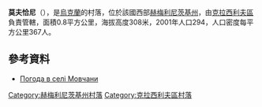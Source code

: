 {{coord|49|39|16|N|27|4|17|E|scale:100000|display=title}}

'''莫夫恰尼'''（{{lang-uk|Мовчани}}），是[[烏克蘭|烏克蘭]]的村落，位於該國西部[[赫梅利尼茨基州|赫梅利尼茨基州]]，由[[克拉西利夫區|克拉西利夫區]]負責管轄，面積0.8平方公里，海拔高度308米，2001年人口294，人口密度每平方公里367人。

==參考資料==
* [http://weather.in.ua/ua/hmel'nickaja/16119 Погода в селі Мовчани] {{Wayback|url=http://weather.in.ua/ua/hmel%27nickaja/16119 |date=20111220061544 }}

{{DEFAULTSORT:Мовчани}}
[[Category:赫梅利尼茨基州村落|Category:赫梅利尼茨基州村落]]
[[Category:克拉西利夫區村落|Category:克拉西利夫區村落]]


{{Khmelnytskyi-geo-stub}}